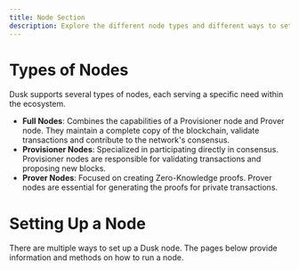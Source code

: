 ```yaml
---
title: Node Section
description: Explore the different node types and different ways to setup a node
---
```


# Types of Nodes

Dusk supports several types of nodes, each serving a specific need within the ecosystem.

- **Full Nodes**: Combines the capabilities of a Provisioner node and Prover node. They maintain a complete copy of the blockchain, validate transactions and contribute to the network's consensus.
- **Provisioner Nodes**: Specialized in participating directly in consensus. Provisioner nodes are responsible for validating transactions and proposing new blocks. 
- **Prover Nodes**: Focused on creating Zero-Knowledge proofs. Prover nodes are essential for generating the proofs for private transactions.

# Setting Up a Node

There are multiple ways to set up a Dusk node. The pages below provide information and methods on how to run a node.

<CardGrid>
        <LinkCard title="Node Requirements" href="./node-requirements" description="Hardware and software requirements for running a node."/>
        <LinkCard title="Build from Source" href="./build-from-source" description="Guides you through the process of compiling your node from the Rusk source code."/>
        <LinkCard title="Docker Image" href="./docker-image" description="A convenient way to run a node through a Docker container."/>
        <LinkCard title="Installer" href="./installer" description="User our installer for an easy way to setup and configure a node."/>
</CardGrid>